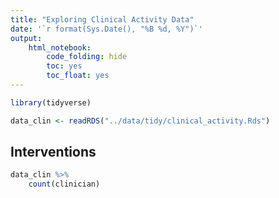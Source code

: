 ```yaml
---
title: "Exploring Clinical Activity Data"
date: '`r format(Sys.Date(), "%B %d, %Y")`'
output: 
    html_notebook:
        code_folding: hide
        toc: yes
        toc_float: yes
---
```


```r
library(tidyverse)

data_clin <- readRDS("../data/tidy/clinical_activity.Rds")
```

## Interventions

```r
data_clin %>%
    count(clinician)
```


